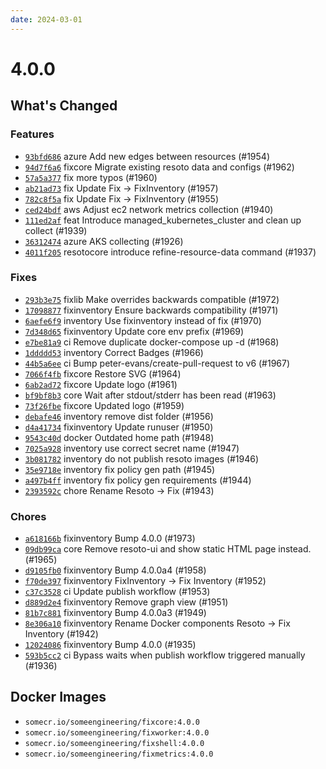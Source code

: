 ```yaml
---
date: 2024-03-01
---
```


# 4.0.0

## What's Changed

### Features

- [`93bfd686`](https://github.com/someengineering/fix/commit/93bfd686) <span class="badge badge--secondary">azure</span> Add new edges between resources (#1954)
- [`94d7f6a6`](https://github.com/someengineering/fix/commit/94d7f6a6) <span class="badge badge--secondary">fixcore</span> Migrate existing resoto data and configs (#1962)
- [`57a5a377`](https://github.com/someengineering/fix/commit/57a5a377) <span class="badge badge--secondary">fix</span> more typos (#1960)
- [`ab21ad73`](https://github.com/someengineering/fix/commit/ab21ad73) <span class="badge badge--secondary">fix</span> Update Fix -> FixInventory (#1957)
- [`782c8f5a`](https://github.com/someengineering/fix/commit/782c8f5a) <span class="badge badge--secondary">fix</span> Update Fix -> FixInventory (#1955)
- [`ced24bdf`](https://github.com/someengineering/fix/commit/ced24bdf) <span class="badge badge--secondary">aws</span> Adjust ec2 network metrics collection (#1940)
- [`111ed2af`](https://github.com/someengineering/fix/commit/111ed2af) <span class="badge badge--secondary">feat</span> Introduce managed_kubernetes_cluster and clean up collect (#1939)
- [`36312474`](https://github.com/someengineering/fix/commit/36312474) <span class="badge badge--secondary">azure</span> AKS collecting (#1926)
- [`4011f205`](https://github.com/someengineering/fix/commit/4011f205) <span class="badge badge--secondary">resotocore</span> introduce refine-resource-data command (#1937)

### Fixes

- [`293b3e75`](https://github.com/someengineering/fix/commit/293b3e75) <span class="badge badge--secondary">fixlib</span> Make overrides backwards compatible (#1972)
- [`17098877`](https://github.com/someengineering/fix/commit/17098877) <span class="badge badge--secondary">fixinventory</span> Ensure backwards compatibility (#1971)
- [`6aefe6f9`](https://github.com/someengineering/fix/commit/6aefe6f9) <span class="badge badge--secondary">inventory</span> Use fixinventory instead of fix (#1970)
- [`7d348d65`](https://github.com/someengineering/fix/commit/7d348d65) <span class="badge badge--secondary">fixinventory</span> Update core env prefix (#1969)
- [`e7be81a9`](https://github.com/someengineering/fix/commit/e7be81a9) <span class="badge badge--secondary">ci</span> Remove duplicate docker-compose up -d (#1968)
- [`1ddddd53`](https://github.com/someengineering/fix/commit/1ddddd53) <span class="badge badge--secondary">inventory</span> Correct Badges (#1966)
- [`44b5a6ee`](https://github.com/someengineering/fix/commit/44b5a6ee) <span class="badge badge--secondary">ci</span> Bump peter-evans/create-pull-request to v6 (#1967)
- [`7066f4fb`](https://github.com/someengineering/fix/commit/7066f4fb) <span class="badge badge--secondary">fixcore</span> Restore SVG (#1964)
- [`6ab2ad72`](https://github.com/someengineering/fix/commit/6ab2ad72) <span class="badge badge--secondary">fixcore</span> Update logo (#1961)
- [`bf9bf8b3`](https://github.com/someengineering/fix/commit/bf9bf8b3) <span class="badge badge--secondary">core</span> Wait after stdout/stderr has been read (#1963)
- [`73f26fbe`](https://github.com/someengineering/fix/commit/73f26fbe) <span class="badge badge--secondary">fixcore</span> Updated logo (#1959)
- [`debafe46`](https://github.com/someengineering/fix/commit/debafe46) <span class="badge badge--secondary">inventory</span> remove dist folder (#1956)
- [`d4a41734`](https://github.com/someengineering/fix/commit/d4a41734) <span class="badge badge--secondary">fixinventory</span> Update runuser (#1950)
- [`9543c40d`](https://github.com/someengineering/fix/commit/9543c40d) <span class="badge badge--secondary">docker</span> Outdated home path (#1948)
- [`7025a928`](https://github.com/someengineering/fix/commit/7025a928) <span class="badge badge--secondary">inventory</span> use correct secret name (#1947)
- [`3b081782`](https://github.com/someengineering/fix/commit/3b081782) <span class="badge badge--secondary">inventory</span> do not publish resoto images (#1946)
- [`35e9718e`](https://github.com/someengineering/fix/commit/35e9718e) <span class="badge badge--secondary">inventory</span> fix policy gen path (#1945)
- [`a497b4ff`](https://github.com/someengineering/fix/commit/a497b4ff) <span class="badge badge--secondary">inventory</span> fix policy gen requirements (#1944)
- [`2393592c`](https://github.com/someengineering/fix/commit/2393592c) <span class="badge badge--secondary">chore</span> Rename Resoto -> Fix (#1943)

### Chores

- [`a618166b`](https://github.com/someengineering/fix/commit/a618166b) <span class="badge badge--secondary">fixinventory</span> Bump 4.0.0 (#1973)
- [`09db99ca`](https://github.com/someengineering/fix/commit/09db99ca) <span class="badge badge--secondary">core</span> Remove resoto-ui and show static HTML page instead. (#1965)
- [`d9105fb0`](https://github.com/someengineering/fix/commit/d9105fb0) <span class="badge badge--secondary">fixinventory</span> Bump 4.0.0a4 (#1958)
- [`f70de397`](https://github.com/someengineering/fix/commit/f70de397) <span class="badge badge--secondary">fixinventory</span> FixInventory -> Fix Inventory (#1952)
- [`c37c3528`](https://github.com/someengineering/fix/commit/c37c3528) <span class="badge badge--secondary">ci</span> Update publish workflow (#1953)
- [`d889d2e4`](https://github.com/someengineering/fix/commit/d889d2e4) <span class="badge badge--secondary">fixinventory</span> Remove graph view (#1951)
- [`81b7c881`](https://github.com/someengineering/fix/commit/81b7c881) <span class="badge badge--secondary">fixinventory</span> Bump 4.0.0a3 (#1949)
- [`8e306a10`](https://github.com/someengineering/fix/commit/8e306a10) <span class="badge badge--secondary">fixinventory</span> Rename Docker components Resoto -> Fix Inventory (#1942)
- [`12024086`](https://github.com/someengineering/fix/commit/12024086) <span class="badge badge--secondary">fixinventory</span> Bump 4.0.0 (#1935)
- [`593b5cc2`](https://github.com/someengineering/fix/commit/593b5cc2) <span class="badge badge--secondary">ci</span> Bypass waits when publish workflow triggered manually (#1936)

<!--truncate-->

## Docker Images

- `somecr.io/someengineering/fixcore:4.0.0`
- `somecr.io/someengineering/fixworker:4.0.0`
- `somecr.io/someengineering/fixshell:4.0.0`
- `somecr.io/someengineering/fixmetrics:4.0.0`

